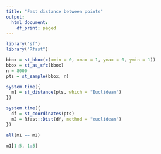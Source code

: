 ```yaml
---
title: "Fast distance between points"
output:
  html_document:
    df_print: paged
---
```


```r
library("sf")
library("Rfast")
```

```r
bbox = st_bbox(c(xmin = 0, xmax = 1, ymax = 0, ymin = 1))
bbox = st_as_sfc(bbox)
n = 8000
pts = st_sample(bbox, n)
```

```r
system.time({
  m1 = st_distance(pts, which = "Euclidean")
})
```

```r
system.time({
  df = st_coordinates(pts)
  m2 = Rfast::Dist(df, method = "euclidean")
})
```
```r
all(m1 == m2)
```

```r
m1[1:5, 1:5]
```

